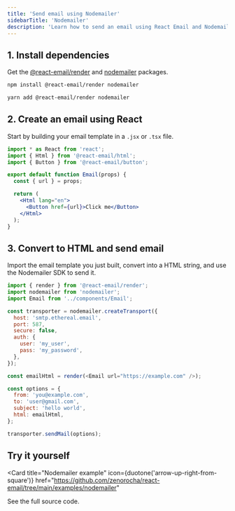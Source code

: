```yaml
---
title: 'Send email using Nodemailer'
sidebarTitle: 'Nodemailer'
description: 'Learn how to send an email using React Email and Nodemailer.'
---
```


## 1. Install dependencies

Get the [@react-email/render](https://www.npmjs.com/package/@react-email/render) and [nodemailer](https://www.npmjs.com/package/nodemailer) packages.

<CodeGroup>

```sh npm
npm install @react-email/render nodemailer
```

```sh yarn
yarn add @react-email/render nodemailer
```

</CodeGroup>

## 2. Create an email using React

Start by building your email template in a `.jsx` or `.tsx` file.

```jsx components/Email.jsx
import * as React from 'react';
import { Html } from '@react-email/html';
import { Button } from '@react-email/button';

export default function Email(props) {
  const { url } = props;

  return (
    <Html lang="en">
      <Button href={url}>Click me</Button>
    </Html>
  );
}
```

## 3. Convert to HTML and send email

Import the email template you just built, convert into a HTML string, and use the Nodemailer SDK to send it.

```js
import { render } from '@react-email/render';
import nodemailer from 'nodemailer';
import Email from '../components/Email';

const transporter = nodemailer.createTransport({
  host: 'smtp.ethereal.email',
  port: 587,
  secure: false,
  auth: {
    user: 'my_user',
    pass: 'my_password',
  },
});

const emailHtml = render(<Email url="https://example.com" />);

const options = {
  from: 'you@example.com',
  to: 'user@gmail.com',
  subject: 'hello world',
  html: emailHtml,
};

transporter.sendMail(options);
```

## Try it yourself

<Card
  title="Nodemailer example"
  icon={duotone('arrow-up-right-from-square')}
  href="https://github.com/zenorocha/react-email/tree/main/examples/nodemailer"
>
  See the full source code.
</Card>
